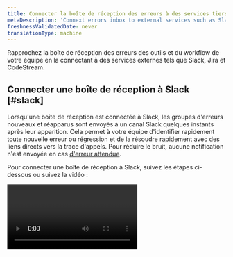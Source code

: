 ```yaml
---
title: Connecter la boîte de réception des erreurs à des services tiers
metaDescription: 'Connext errors inbox to external services such as Slack, Jira, and CodeStream'
freshnessValidatedDate: never
translationType: machine
---
```


Rapprochez la boîte de réception des erreurs des outils et du workflow de votre équipe en la connectant à des services externes tels que Slack, Jira et CodeStream.

## Connecter une boîte de réception à Slack [#slack]

Lorsqu&apos;une boîte de réception est connectée à Slack, les groupes d&apos;erreurs nouveaux et réapparus sont envoyés à un canal Slack quelques instants après leur apparition. Cela permet à votre équipe d&apos;identifier rapidement toute nouvelle erreur ou régression et de la résoudre rapidement avec des liens directs vers la trace d&apos;appels. Pour réduire le bruit, aucune notification n&apos;est envoyée en cas [d&apos;erreur attendue](/docs/errors-inbox/errors-inbox/#expected).

Pour connecter une boîte de réception à Slack, suivez les étapes ci-dessous ou suivez la vidéo :

<Video id="HEbX0dgeGGw" type="youtube" />

1. Si l&apos;[application New Relic](https://newrelic.slack.com/apps/AP92KQJS3-new-relic?tab=more_info) n&apos;est pas installée sur votre espace de travail Slack, faites-le d&apos;abord.
2. Ouvrez l’une de vos boîtes de réception d’erreurs New Relic, sélectionnez l’icône <DNT>**Notification Settings**</DNT> (qui ressemble à une cloche) dans le coin supérieur droit.
3. Basculez le bouton Slack sur <DNT>**on**</DNT> s&apos;il est sur <DNT>**off**</DNT>.
4. Si aucun espace de travail n&apos;est disponible, cliquez sur le bouton <Icon name="fe-plus" /> bouton plus pour activer Slack avec une authentification Slack en un clic.
5. Une fois authentifié, vous pourrez sélectionner un espace de travail et un canal spécifique auquel envoyer une notification.
6. Cliquez sur <DNT>**Test**</DNT> pour vous assurer que les messages sont envoyés au bon canal.

## Connecter la boîte de réception des erreurs à CodeStream

Pour utiliser l&apos;intégration Open in IDE CodeStream avec vos erreurstrace d&apos;appels <InlinePopover type="apm" />, vous devez [associer le référentiel à vos services](/docs/codestream/observability/repo-association) et [associer les SHA de build ou la balise de sortie aux erreurs](/docs/codestream/observability/error-investigation/#buildsha). En savoir plus sur [les SHA de validation](https://git-scm.com/book/en/v2/Git-Tools-Revision-Selection) et [la balise de sortie.](https://git-scm.com/book/en/v2/Git-Basics-Tagging)

Une fois configuré, vous pouvez passer d&apos;un groupe d&apos;erreurs directement au code incriminé dans votre IDE en cliquant sur le bouton <DNT>**Open in IDE**</DNT> .

## Connecter une boîte de réception à Jira [#jira]

Connectez la boîte de réception des erreurs à Jira pour créer facilement un ticket pour vos erreurs. Les modèles Jira vous permettent de créer rapidement un ticket contenant les détails de l&apos;erreur et des liens directement vers la trace d&apos;appels et <InlinePopover type="apm" />pour un accès et une résolution rapides.

<img title="How connect an inbox to Jira" alt="How to connect an inbox to Jira" src="/images/errors-inbox_screenshot-crop_jira-button-option.webp" />

Nous stockons un lien vers le ticket ainsi que le groupe d&apos;erreurs associé pendant 13 mois. Si l&apos;erreur se reproduit dans ce délai, vous pouvez facilement accéder au ticket associé.

<Callout variant="important">
  New Relic prend en charge [les projets Atlassian-Jira](https://support.atlassian.com/jira-software-cloud/docs/what-are-team-managed-and-company-managed-projects/) gérés par l&apos;équipe et par l&apos;entreprise.
</Callout>

Pour connecter une boîte de réception à Jira, suivez les étapes ci-dessous ou suivez la vidéo :

<Video id="v2frs2Pyjfw" type="youtube" />

1. Cliquez sur l’icône d’intégration Jira à l’extrême droite du groupe d’erreurs que vous souhaitez connecter à Jira.
2. Si vous n&apos;avez pas encore configuré de [connexion à Jira](/docs/alerts-applied-intelligence/notifications/notification-integrations/#set-up-jira) dans votre compte, cliquez sur <DNT>**Add JIRA Workspace**</DNT> dans la liste déroulante. Remplissez tous les champs et cliquez sur <DNT>**Test connection**</DNT> avant d&apos;enregistrer pour vous assurer que vos informations sont correctes.
3. Ensuite, configurez un modèle. Les modèles déterminent quelles informations seront envoyées à Jira. Trouvez plus d&apos;informations sur des domaines spécifiques [ici](/docs/alerts-applied-intelligence/notifications/notification-integrations/#configure-jira-message-template). La boîte de réception des erreurs ne prend actuellement pas en charge la communication bidirectionnelle avec Jira, mais vous pouvez sélectionner cette option au cas où elle serait prise en charge à l&apos;avenir.
4. Une fois que vous avez un modèle, cliquez sur <DNT>**Send test notification**</DNT> pour prévisualiser à quoi ressemble le ticket dans Jira. Si l’aperçu vous semble correct, cliquez sur <DNT>**Update message**</DNT> pour enregistrer le modèle. Notez qu&apos;une notification de test créera un ticket Jira dans votre espace de travail Jira.
5. Votre équipe peut désormais créer un ticket Jira en cliquant sur l’icône d’intégration Jira à l’extrême droite du groupe d’erreurs et en sélectionnant un modèle.

Les paramètres Jira sont associés au compte propriétaire du groupe ou de l’entité d’erreur. Si vous utilisez la boîte de réception des erreurs inter-comptes, vous devrez configurer une connexion Jira plusieurs fois.

## Variables de modèle pour l&apos;intégration Jira [#template-variable]

Variables de modèle pouvant être utilisées dans le modèle d&apos;intégration Jira :

* errorGroup.id
* errorGroup.accountId
* errorGroup.sourceEventType
* errorGroup.name
* errorGroup.message
* errorGroup.state
* errorGroup.link
* errorGroup.firstSeen
* errorGroup.lastSeen
* errorGroup.count
* entity.id
* entity.name
* entity.link

## Supprimer un espace de travail et/ou un modèle Jira [#remove-workspace]

Voici comment supprimer un espace de travail ou un modèle :

1. Allez à <DNT>**[one.newrelic.com &gt; All capabilities](https://one.newrelic.com/all-capabilities) &amp;gt; Alerts &amp;gt; Destinations**</DNT>.

2. Sur le côté droit de l’écran, sélectionnez <DNT>**Destinations**</DNT>.

3. Recherchez votre destination Jira et, sur le côté droit de cette ligne, sélectionnez l’icône <DNT>**...**</DNT>, puis cliquez sur <DNT>**Delete destination**</DNT>.

   <img title="How to delete a workspace or template" alt="How to delete a workspace or template" src="/images/errors-inbox_screenshot-crop_delete-source.webp" />